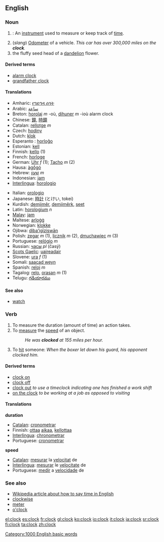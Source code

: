 ==English==

===Noun===
{{en-noun-reg}}

#{{time}}: An [[instrument]] used to measure or keep track of [[time]].
# (''slang'') [[Odometer]] of a vehicle. ''This car has over 300,000 miles on the '''clock'''.''
# the fluffy seed head of a [[dandelion]] flower.

====Derived terms====
*[[alarm clock]]
*[[grandfather clock]]

====Translations====
{{top}}
*Amharic: [[የግድግዳ ሰዓት]]
*Arabic: [[ساعة]]
*Breton: [[horolaj]] ''m'' -où, [[dihuner]] ''m'' -ioù alarm clock
*Chinese: [[鐘]], [[時鐘]]
*Catalan: [[rellotge]] ''m''
*Czech: [[hodiny]]
*Dutch: [[klok]]
*Esperanto : [[horloĝo]]
*Estonian: [[kell]]
*Finnish: [[kello]] (1)
*French: [[horloge]]
*German: [[Uhr]] ''f'' (1); [[Tacho]] ''m'' (2)
*Hausa: [[àgṓgó]]
*Hebrew: [[שעון|שָׁעוֹן]] ''m''
*Indonesian: [[jam]]
*[[Interlingua]]: [[horologio]]
{{mid}}
*Italian: [[orologio]]
*Japanese: [[時計]] (とけい, tokei)
*Kurdish: [[demjimêr]], [[demjimêrk]], [[seet]]
*Latin: [[horologium]] ''n''
*[[Malay]]: [[jam]]
*Maltese: [[arloġġ]]
*Norwegian: [[klokke]]
*Ojibwa: [[dibaʼigīziswān]]
*Polish: [[zegar]] ''m'' (1), [[licznik]] ''m'' (2), [[dmuchawiec]] ''m'' (3)
*Portuguese: [[relógio]] ''m''
*Russian: [[часы]] ''pl'' (časý)
*[[Scots Gaelic]]: [[uaireadair]] {{m}}
*Slovene: [[ura]] ''f'' (1)
*Somali: [[saacad weyn]]
*Spanish: [[reloj]] ''m''
*Tagalog: [[relo]], [[orasan]] ''m'' (1)
*Telugu: [[గడియారము]]
{{bottom}}

====See also====
*[[watch]]

===Verb===
{{en-infl-reg-consonant|clock||}}

# To measure the duration (amount of time) an action takes.
# To [[measure]] the [[speed]] of an object.
#: ''He was '''clocked''' at 155 miles per hour.''
# To [[hit]] someone: ''When the boxer let down his guard, his opponent clocked him.''

====Derived terms====
*[[clock on]]
*[[clock off]]
*[[clock out]] ''to use a timeclock indicating one has finished a work shift''
*[[on the clock]] ''to be working at a job as opposed to visiting''

====Translations====
'''duration'''
*[[Catalan]]: [[cronometrar]]
*Finnish: [[ottaa]] [[aikaa]], [[kellottaa]]
*[[Interlingua]]: [[chronometrar]]
*Portuguese: [[cronometrar]]

'''speed'''
*[[Catalan]]: [[mesurar]] la [[velocitat]] de
*[[Interlingua]]: [[mesurar]] le [[velocitate]] de
*Portuguese: [[medir]] a [[velocidade]] de

===See also===
*[[w:Time|Wikipedia article about how to say time in English]]
*[[clockwise]]
*[[meter]]
*[[o'clock]]

[[Category:1000 English basic words]]

[[el:clock]]
[[es:clock]]
[[fr:clock]]
[[gl:clock]]
[[ko:clock]]
[[io:clock]]
[[it:clock]]
[[ja:clock]]
[[sr:clock]]
[[fi:clock]]
[[ta:clock]]
[[zh:clock]]